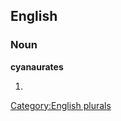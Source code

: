 
==English==

===Noun===
'''cyanaurates'''

# {{plural of|[[cyanaurate]]}}

[[Category:English plurals]]